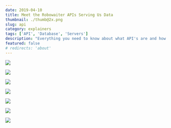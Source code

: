 ```yaml
---
date: 2019-04-10
title: Meet the Robowaiter APIs Serving Us Data
thumbnail: ./thumb@2x.png
slug: api
category: explainers
tags: ['API', 'Database', 'Servers']
description: "Everything you need to know about what API's are and how they work"
featured: false
# redirects: 'about'
---
```



![](./API_0.png)

![](./API_1.png)

![](./API_2.png)

![](./API_3.png)

![](./API_4.png)

<APIs />

![](./API_6.png)

![](./API_7.png)